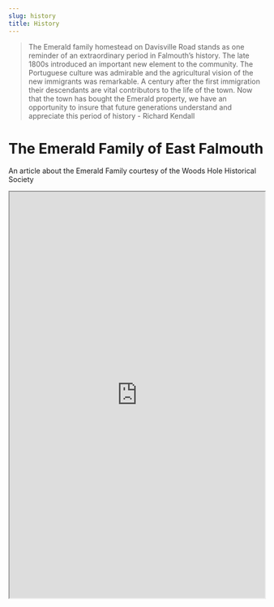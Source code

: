 ```yaml
---
slug: history
title: History
---
```


> The Emerald family homestead on Davisville Road stands as one reminder of an extraordinary period in Falmouth's history. The late 1800s introduced an important new element to the community. The Portuguese culture was admirable and the agricultural vision of the new immigrants was remarkable. A century after the first immigration their descendants are vital contributors to the life of the town. Now that the town has bought the Emerald property, we have an opportunity to insure that future generations understand and appreciate this period of history - Richard Kendall

# The Emerald Family of East Falmouth

An article about the Emerald Family courtesy of the Woods Hole Historical Society

<iframe src="https://woodsholemuseum.org/oldpages/sprtsl/v12n1-Emerald.pdf" width = "100%" height = "800px"></iframe>